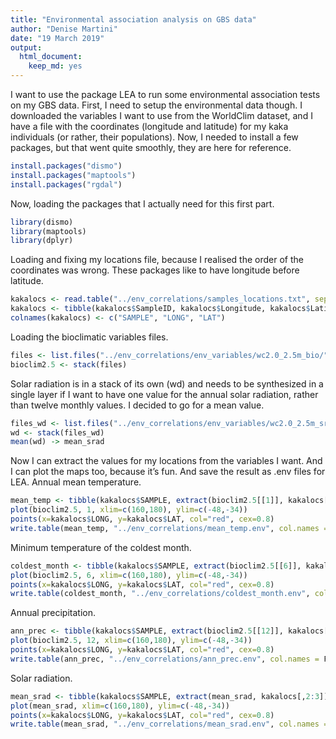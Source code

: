 ```yaml
---
title: "Environmental association analysis on GBS data"
author: "Denise Martini"
date: "19 March 2019"
output: 
  html_document: 
    keep_md: yes
---
```


I want to use the package LEA to run some environmental association tests on my GBS data. First, I need to setup the environmental data though. I downloaded the variables I want to use from the WorldClim dataset, and I have a file with the coordinates (longitude and latitude) for my kaka individuals (or rather, their populations).
Now, I needed to install a few packages, but that went quite smoothly, they are here for reference. 

```r
install.packages("dismo")
install.packages("maptools")
install.packages("rgdal")
```

Now, loading the packages that I actually need for this first part.

```r
library(dismo)
library(maptools)
library(dplyr)
```

Loading and fixing my locations file, because I realised the order of the coordinates was wrong. These packages like to have longitude before latitude.

```r
kakalocs <- read.table("../env_correlations/samples_locations.txt", sep="\t", header=T)
kakalocs <- tibble(kakalocs$SampleID, kakalocs$Longitude, kakalocs$Latitude)
colnames(kakalocs) <- c("SAMPLE", "LONG", "LAT")
```

Loading the bioclimatic variables files.

```r
files <- list.files("../env_correlations/env_variables/wc2.0_2.5m_bio/", pattern='tif', full.names=TRUE)
bioclim2.5 <- stack(files)
```

Solar radiation is in a stack of its own (wd) and needs to be synthesized in a single layer if I want to have one value for the annual solar radiation, rather than twelve monthly values. I decided to go for a mean value.

```r
files_wd <- list.files("../env_correlations/env_variables/wc2.0_2.5m_srad/", pattern='tif', full.names=TRUE)
wd <- stack(files_wd)
mean(wd) -> mean_srad
```

Now I can extract the values for my locations from the variables I want. And I can plot the maps too, because it's fun. And save the result as .env files for LEA.
Annual mean temperature.

```r
mean_temp <- tibble(kakalocs$SAMPLE, extract(bioclim2.5[[1]], kakalocs[,2:3]))
plot(bioclim2.5, 1, xlim=c(160,180), ylim=c(-48,-34))
points(x=kakalocs$LONG, y=kakalocs$LAT, col="red", cex=0.8)
write.table(mean_temp, "../env_correlations/mean_temp.env", col.names = F, row.names = F, quote = F)
```

Minimum temperature of the coldest month.

```r
coldest_month <- tibble(kakalocs$SAMPLE, extract(bioclim2.5[[6]], kakalocs[,2:3]))
plot(bioclim2.5, 6, xlim=c(160,180), ylim=c(-48,-34))
points(x=kakalocs$LONG, y=kakalocs$LAT, col="red", cex=0.8)
write.table(coldest_month, "../env_correlations/coldest_month.env", col.names = F, row.names = F, quote = F)
```

Annual precipitation.

```r
ann_prec <- tibble(kakalocs$SAMPLE, extract(bioclim2.5[[12]], kakalocs[,2:3]))
plot(bioclim2.5, 12, xlim=c(160,180), ylim=c(-48,-34))
points(x=kakalocs$LONG, y=kakalocs$LAT, col="red", cex=0.8)
write.table(ann_prec, "../env_correlations/ann_prec.env", col.names = F, row.names = F, quote = F)
```

Solar radiation.

```r
mean_srad <- tibble(kakalocs$SAMPLE, extract(mean_srad, kakalocs[,2:3]))
plot(mean_srad, xlim=c(160,180), ylim=c(-48,-34))
points(x=kakalocs$LONG, y=kakalocs$LAT, col="red", cex=0.8)
write.table(mean_srad, "../env_correlations/mean_srad.env", col.names = F, row.names = F, quote = F)
```

